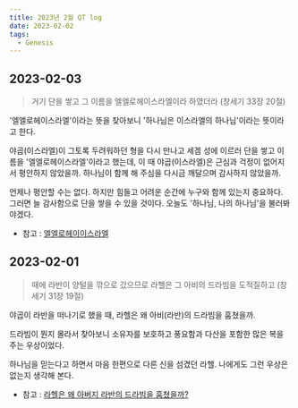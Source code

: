 ```yaml
---
title: 2023년 2월 QT log
date: 2023-02-02
tags:
  - Genesis
---
```



## 2023-02-03

> 거기 단을 쌓고 그 이름을 엘엘로헤이스라엘이라 하였더라 (창세기 33장 20절)   

'엘엘로헤이스라엘'이라는 뜻을 찾아보니 '하나님은 이스라엘의 하나님'이라는 뜻이라고 한다.   

야곱(이스라엘)이 그토록 두려워하던 형을 다시 만나고 세겜 성에 이르러 단을 쌓고 이름을 '엘엘로헤이스라엘'이라고 했는데, 이 때 야곱(이스라엘)은 근심과 걱정이 없어지서 평안하지 않았을까. 하나님이 함께 해 주심을 다시금 깨달으며 감사하지 않았을까.   

언제나 평안할 수는 없다. 하지만 힘들고 어려운 순간에 누구와 함께 있는지 중요하다. 그러면 늘 감사함으로 단을 쌓을 수 있을 것이다. 오늘도 '하나님, 나의 하나님'을 불러봐야겠다.   

* 참고 : [엘엘로헤이이스라엘](http://www.duranno.com/bdictionary/result_vision_detail.asp?cts_id=15808)


## 2023-02-01

> 때에 라반이 양털을 깎으로 갔으므로 라헬은 그 아비의 드라빔을 도적질하고 (창세기 31장 19절)   

야곱이 라반을 떠나기로 했을 때, 라헬은 왜 아비(라반)의 드라빔을 훔쳤을까.   

드라빔이 뭔지 몰라서 찾아보니 소유자를 보호하고 풍요함과 다산을 포함한 많은 복을 주는 우상이었다.   

하나님을 믿는다고 하면서 마음 한편으로 다른 신을 섬겼던 라헬. 나에게도 그런 우상은 없는지 생각해 본다.   

* 참고 : [라헬은 왜 아버지 라반의 드라빔을 훔쳤을까?](https://blog.naver.com/PostView.naver?blogId=hkhrich&logNo=221201524601&parentCategoryNo=&categoryNo=8&viewDate=&isShowPopularPosts=true&from=search)


